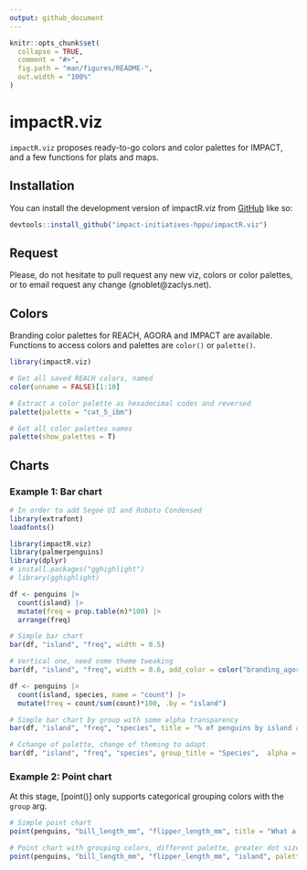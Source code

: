 ```yaml
---
output: github_document
---
```


<!-- README.md is generated from README.Rmd. Please edit that file -->

```r
knitr::opts_chunk$set(
  collapse = TRUE,
  comment = "#>",
  fig.path = "man/figures/README-",
  out.width = "100%"
)
```

# impactR.viz

<!-- badges: start -->
<!-- badges: end -->

`impactR.viz` proposes ready-to-go colors and color palettes for IMPACT, and a few functions for plats and maps.

## Installation

You can install the development version of impactR.viz from
[GitHub](https://github.com/) like so:

``` r
devtools::install_github("impact-initiatives-hppu/impactR.viz")
```

## Request

Please, do not hesitate to pull request any new viz, colors or color palettes, or to email request any change (gnoblet@zaclys.net).

## Colors 

Branding color palettes for REACH, AGORA and IMPACT are available. Functions to access colors and palettes are `color()` or `palette()`.

```r
library(impactR.viz)

# Get all saved REACH colors, named
color(unname = FALSE)[1:10]

# Extract a color palette as hexadecimal codes and reversed
palette(palette = "cat_5_ibm")

# Get all color palettes names
palette(show_palettes = T)
```



## Charts

### Example 1: Bar chart

```r

# In order to add Segoe UI and Roboto Condensed
library(extrafont)
loadfonts()
```


```r
library(impactR.viz)
library(palmerpenguins)
library(dplyr)
# install.packages("gghighlight")
# library(gghighlight)

df <- penguins |> 
  count(island) |> 
  mutate(freq = prop.table(n)*100) |> 
  arrange(freq)

# Simple bar chart
bar(df, "island", "freq", width = 0.5) 

# Vertical one, need some theme tweaking
bar(df, "island", "freq", width = 0.6, add_color = color("branding_agora_bordeaux"), flip = F, theme = theme_reach(axis_y = F, grid_major_x = F, axis_ticks_x = F)) 

df <- penguins |> 
  count(island, species, name = "count") |> 
  mutate(freq = count/sum(count)*100, .by = "island") 

# Simple bar chart by group with some alpha transparency
bar(df, "island", "freq", "species", title = "% of penguins by island and species", group_title = "Species") 

# Cchange of palette, change of theming to adapt
bar(df, "island", "freq", "species", group_title = "Species",  alpha = 0.6, flip = FALSE, title = "% of penguins by island and species", palette = "cat_3_tol_high_contrast", theme = theme_reach(axis_y = F, grid_major_x = F, axis_ticks_x = F))

```

### Example 2: Point chart

At this stage, [point()] only supports categorical grouping colors with the `group` arg.

```r

# Simple point chart
point(penguins, "bill_length_mm", "flipper_length_mm", title = "What a good test title!")

# Point chart with grouping colors, different palette, greater dot size, some transparency, reversed color palette
point(penguins, "bill_length_mm", "flipper_length_mm", "island", palette= "cat_8_wong", group_title = "Islands", alpha = 0.7, size = 3)
```
